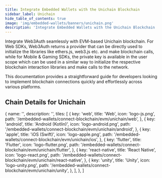 ```yaml
---
title: Integrate Embedded Wallets with the Unichain Blockchain
sidebar_label: Unichain
hide_table_of_contents: true
image: 'img/embedded-wallets/banners/unichain.png'
description: 'Integrate Embedded Wallets with the Unichain Blockchain | Embedded Wallets'
---
```



<SEO
  title="Integrate Embedded Wallets with the Unichain Blockchain"
  description="Integrate Embedded Wallets with the Unichain Blockchain | Embedded Wallets"
  image="https://docs.metamask.io/img/embedded-wallets/banners/unichain.png"
  slug="/embedded-wallets/connect-blockchain/evm/unichain"
/>

Integrate Web3Auth seamlessly with EVM-based Unichain blockchain. For Web SDKs, Web3Auth returns a provider that can be directly used to initialize the libraries like ethers.js, web3.js etc. and make blockchain calls, while for Mobile & Gaming SDKs, the private key is available in the user scope which can be used in a similar way to initialize the respective blockchain interaction libraries and make calls to the network.

This documentation provides a straightforward guide for developers looking to implement blockchain connections quickly and effortlessly across various platforms.

## Chain Details for Unichain

<ChainDetailsUnichain />

  {
    name: '',
    description: '',
    tiles: [
      {
        key: 'web',
        title: 'Web',
        icon: 'logo-js.png',
        path: '/embedded-wallets/connect-blockchain/evm/unichain/web',
      },
      {
        key: 'android',
        title: 'Android (Kotlin)',
        icon: 'logo-android.png',
        path: '/embedded-wallets/connect-blockchain/evm/unichain/android',
      },
      {
        key: 'apple',
        title: 'iOS (Swift)',
        icon: 'logo-apple.png',
        path: '/embedded-wallets/connect-blockchain/evm/unichain/ios',
      },
      {
        key: 'flutter',
        title: 'Flutter',
        icon: 'logo-flutter.png',
        path: '/embedded-wallets/connect-blockchain/evm/unichain/flutter',
      },
      {
        key: 'react-native',
        title: 'React Native',
        icon: 'logo-react.png',
        path: '/embedded-wallets/connect-blockchain/evm/unichain/react-native',
      },
      {
        key: 'unity',
        title: 'Unity',
        icon: 'logo-unity.png',
        path: '/embedded-wallets/connect-blockchain/evm/unichain/unity',
      },
    ],
  },
]

<Tiles tileGroups={Unichain} />
